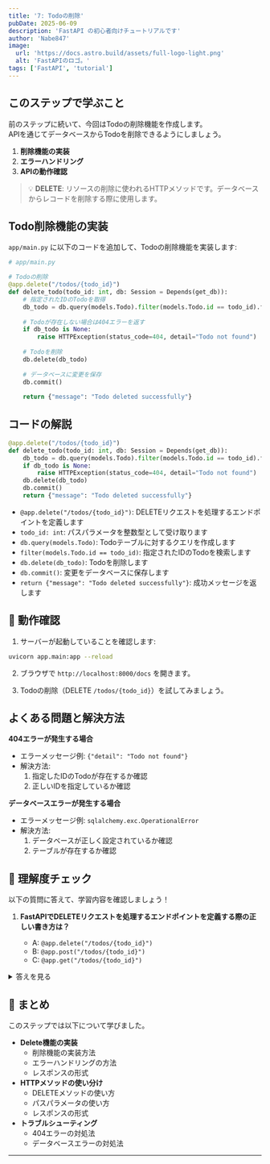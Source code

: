 ```yaml
---
title: '7: Todoの削除'
pubDate: 2025-06-09
description: 'FastAPI の初心者向けチュートリアルです'
author: 'Nabe847'
image:
  url: 'https://docs.astro.build/assets/full-logo-light.png'
  alt: 'FastAPIのロゴ。'
tags: ['FastAPI', 'tutorial']
---
```


## このステップで学ぶこと

前のステップに続いて、今回はTodoの削除機能を作成します。  
APIを通じてデータベースからTodoを削除できるようにしましょう。

1. **削除機能の実装**
2. **エラーハンドリング**
3. **APIの動作確認**

> 💡 **DELETE**: リソースの削除に使われるHTTPメソッドです。データベースからレコードを削除する際に使用します。

## Todo削除機能の実装

`app/main.py` に以下のコードを追加して、Todoの削除機能を実装します:

```python
# app/main.py

# Todoの削除
@app.delete("/todos/{todo_id}")
def delete_todo(todo_id: int, db: Session = Depends(get_db)):
    # 指定されたIDのTodoを取得
    db_todo = db.query(models.Todo).filter(models.Todo.id == todo_id).first()
    
    # Todoが存在しない場合は404エラーを返す
    if db_todo is None:
        raise HTTPException(status_code=404, detail="Todo not found")
    
    # Todoを削除
    db.delete(db_todo)
    
    # データベースに変更を保存
    db.commit()
    
    return {"message": "Todo deleted successfully"}
```

## コードの解説

```python
@app.delete("/todos/{todo_id}")
def delete_todo(todo_id: int, db: Session = Depends(get_db)):
    db_todo = db.query(models.Todo).filter(models.Todo.id == todo_id).first()
    if db_todo is None:
        raise HTTPException(status_code=404, detail="Todo not found")
    db.delete(db_todo)
    db.commit()
    return {"message": "Todo deleted successfully"}
```

- `@app.delete("/todos/{todo_id}")`: DELETEリクエストを処理するエンドポイントを定義します
- `todo_id: int`: パスパラメータを整数型として受け取ります
- `db.query(models.Todo)`: Todoテーブルに対するクエリを作成します
- `filter(models.Todo.id == todo_id)`: 指定されたIDのTodoを検索します
- `db.delete(db_todo)`: Todoを削除します
- `db.commit()`: 変更をデータベースに保存します
- `return {"message": "Todo deleted successfully"}`: 成功メッセージを返します

## 🚀 動作確認

1. サーバーが起動していることを確認します:

```bash
uvicorn app.main:app --reload
```

2. ブラウザで `http://localhost:8000/docs` を開きます。

3. Todoの削除（DELETE `/todos/{todo_id}`）を試してみましょう。

## よくある問題と解決方法

**404エラーが発生する場合**

- エラーメッセージ例: `{"detail": "Todo not found"}`
- 解決方法:
  1. 指定したIDのTodoが存在するか確認
  2. 正しいIDを指定しているか確認

**データベースエラーが発生する場合**

- エラーメッセージ例: `sqlalchemy.exc.OperationalError`
- 解決方法:
  1. データベースが正しく設定されているか確認
  2. テーブルが存在するか確認

## 🎯 理解度チェック

以下の質問に答えて、学習内容を確認しましょう！

1. **FastAPIでDELETEリクエストを処理するエンドポイントを定義する際の正しい書き方は？**

   - A: `@app.delete("/todos/{todo_id}")`
   - B: `@app.post("/todos/{todo_id}")`
   - C: `@app.get("/todos/{todo_id}")`

<details>
<summary>答えを見る</summary>

   **答え: A: `@app.delete("/todos/{todo_id}")`**

   - DELETEはリソースの削除に使われるHTTPメソッドです
   - FastAPIでは`@app.delete()`デコレータを使ってDELETEリクエストを処理します
   - 参考: [FastAPI公式ドキュメント](https://fastapi.tiangolo.com/tutorial/path-params/)
</details>

## 📝 まとめ

このステップでは以下について学びました。

- **Delete機能の実装**
  - 削除機能の実装方法
  - エラーハンドリングの方法
  - レスポンスの形式
- **HTTPメソッドの使い分け**
  - DELETEメソッドの使い方
  - パスパラメータの使い方
  - レスポンスの形式
- **トラブルシューティング**
  - 404エラーの対処法
  - データベースエラーの対処法

--- 
